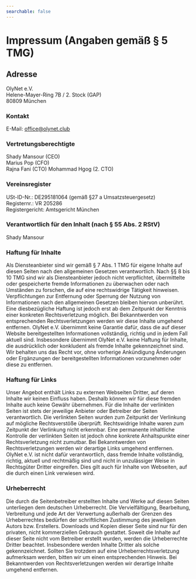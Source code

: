 ```yaml
---
searchable: false
---
```


# Impressum (Angaben gemäß § 5 TMG)

## Adresse

OlyNet e.V.  
Helene-Mayer-Ring 7B / 2. Stock (GAP)  
80809 München

### Kontakt

E-Mail: office@olynet.club

### Vertretungsberechtigte

Shady Mansour (CEO)  
Marius Pop (CFO)  
Rajna Fani (CTO)
Mohammad Hgog (2. CTO)  

### Vereinsregister

USt-ID-Nr.: DE295181064 (gemäß §27 a Umsatzsteuergesetz)  
Registernr.: VR 205286  
Registergericht: Amtsgericht München

### Verantwortlich für den Inhalt (nach § 55 Abs. 2 RStV)

Shady Mansour

### Haftung für Inhalte

Als Diensteanbieter sind wir gemäß § 7 Abs. 1 TMG für eigene Inhalte auf diesen Seiten nach den allgemeinen Gesetzen verantwortlich. Nach §§ 8 bis 10 TMG sind wir als Diensteanbieter jedoch nicht verpflichtet, übermittelte oder gespeicherte fremde Informationen zu überwachen oder nach Umständen zu forschen, die auf eine rechtswidrige Tätigkeit hinweisen.
Verpflichtungen zur Entfernung oder Sperrung der Nutzung von Informationen nach den allgemeinen Gesetzen bleiben hiervon unberührt. Eine diesbezügliche Haftung ist jedoch erst ab dem Zeitpunkt der Kenntnis einer konkreten Rechtsverletzung möglich. Bei Bekanntwerden von entsprechenden Rechtsverletzungen werden wir diese Inhalte umgehend entfernen.
OlyNet e.V. übernimmt keine Garantie dafür, dass die auf dieser Website bereitgestellten Informationen vollständig, richtig und in jedem Fall aktuell sind. Insbesondere übernimmt OlyNet e.V. keine Haftung für Inhalte, die ausdrücklich oder konkludent als fremde Inhalte gekennzeichnet sind.
Wir behalten uns das Recht vor, ohne vorherige Ankündigung Änderungen oder Ergänzungen der bereitgestellten Informationen vorzunehmen oder diese zu entfernen.

### Haftung für Links

Unser Angebot enthält Links zu externen Webseiten Dritter, auf deren Inhalte wir keinen Einfluss haben. Deshalb können wir für diese fremden Inhalte auch keine Gewähr übernehmen. Für die Inhalte der verlinkten Seiten ist stets der jeweilige Anbieter oder Betreiber der Seiten verantwortlich. Die verlinkten Seiten wurden zum Zeitpunkt der Verlinkung auf mögliche Rechtsverstöße überprüft. Rechtswidrige Inhalte waren zum Zeitpunkt der Verlinkung nicht erkennbar.
Eine permanente inhaltliche Kontrolle der verlinkten Seiten ist jedoch ohne konkrete Anhaltspunkte einer Rechtsverletzung nicht zumutbar. Bei Bekanntwerden von Rechtsverletzungen werden wir derartige Links umgehend entfernen.
OlyNet e.V. ist nicht dafür verantwortlich, dass fremde Inhalte vollständig, richtig, aktuell und rechtmäßig sind und nicht in unzulässiger Weise in Rechtsgüter Dritter eingreifen. Dies gilt auch für Inhalte von Webseiten, auf die durch einen Link verwiesen wird.

### Urheberrecht

Die durch die Seitenbetreiber erstellten Inhalte und Werke auf diesen Seiten unterliegen dem deutschen Urheberrecht. Die Vervielfältigung, Bearbeitung, Verbreitung und jede Art der Verwertung außerhalb der Grenzen des Urheberrechtes bedürfen der schriftlichen Zustimmung des jeweiligen Autors bzw. Erstellers. Downloads und Kopien dieser Seite sind nur für den privaten, nicht kommerziellen Gebrauch gestattet.
Soweit die Inhalte auf dieser Seite nicht vom Betreiber erstellt wurden, werden die Urheberrechte Dritter beachtet. Insbesondere werden Inhalte Dritter als solche gekennzeichnet. Sollten Sie trotzdem auf eine Urheberrechtsverletzung aufmerksam werden, bitten wir um einen entsprechenden Hinweis. Bei Bekanntwerden von Rechtsverletzungen werden wir derartige Inhalte umgehend entfernen.
